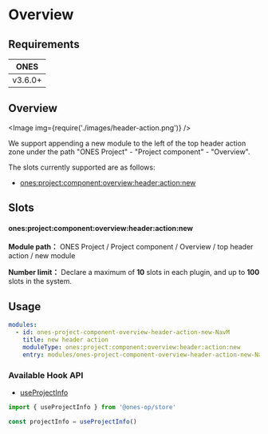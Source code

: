# Overview

## Requirements

|  ONES   |
| :-----: |
| v3.6.0+ |

## Overview

<Image img={require('./images/header-action.png')} />

We support appending a new module to the left of the top header action zone under the path "ONES Project" - "Project component" - "Overview".

The slots currently supported are as follows:

- [ones:project:component:overview:header:action:new](#onesprojectcomponentoverviewheaderactionnew)

## Slots

#### ones:project:component:overview:header:action:new

**Module path：** ONES Project / Project component / Overview / top header action / new module

**Number limit：** Declare a maximum of **10** slots in each plugin, and up to **100** slots in the system.

## Usage

```yaml
modules:
  - id: ones-project-component-overview-header-action-new-NavM
    title: new header action
    moduleType: ones:project:component:overview:header:action:new
    entry: modules/ones-project-component-overview-header-action-new-NavM/index.html
```

### Available Hook API

- [useProjectInfo](../../../../../../reference/packages/store/store.md#useProjectInfo)

```ts
import { useProjectInfo } from '@ones-op/store'

const projectInfo = useProjectInfo()
```
